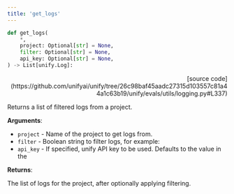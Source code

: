 ```yaml
---
title: 'get_logs'
---
```


```python
def get_logs(
    *,
    project: Optional[str] = None,
    filter: Optional[str] = None,
    api_key: Optional[str] = None,
) -> List[unify.Log]:
```

<p align="right">[source code](https://github.com/unifyai/unify/tree/26c98baf45aadc27315d103557c81a44a1c63b19/unify/evals/utils/logging.py#L337)</p>

Returns a list of filtered logs from a project.

**Arguments**:

- `project` - Name of the project to get logs from.
- `filter` - Boolean string to filter logs, for example:
- `api_key` - If specified, unify API key to be used. Defaults to the value in the



**Returns**:

The list of logs for the project, after optionally applying filtering.